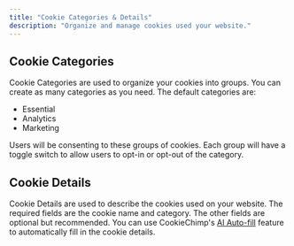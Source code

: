 ```yaml
---
title: "Cookie Categories & Details"
description: "Organize and manage cookies used your website."
---
```


## Cookie Categories

Cookie Categories are used to organize your cookies into groups. You can create as many categories as you need. The default categories are:

- Essential
- Analytics
- Marketing

Users will be consenting to these groups of cookies. Each group will have a toggle switch to allow users to opt-in or opt-out of the category.

## Cookie Details

Cookie Details are used to describe the cookies used on your website. The required fields are the cookie name and category. The other fields are optional but recommended. You can use CookieChimp's [AI Auto-fill](/docs/ai) feature to automatically fill in the cookie details.
